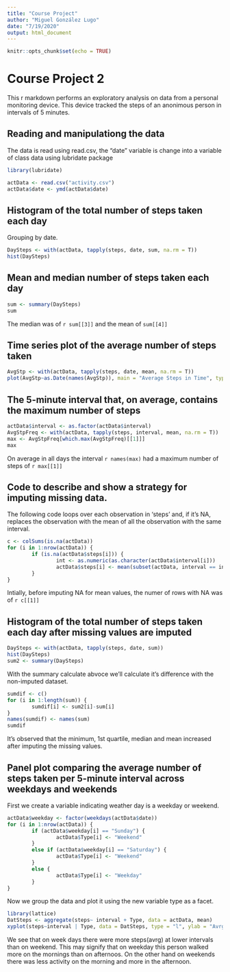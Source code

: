 ```yaml
---
title: "Course Project"
author: "Miguel González Lugo"
date: "7/19/2020"
output: html_document
---
```


```r
knitr::opts_chunk$set(echo = TRUE)
```

# Course Project 2
This r markdown performs an exploratory analysis on data from a personal monitoring device. This device tracked the steps of an anonimous person in intervals of 5 minutes. 

## Reading and manipulationg the data

The data is read using read.csv, the "date" variable is change into a variable of class data using lubridate package
```r
library(lubridate)
```


```r
actData <- read.csv("activity.csv")
actData$date <- ymd(actData$date)
```

## Histogram of the total number of steps taken each day

Grouping by date.
```r
DaySteps <- with(actData, tapply(steps, date, sum, na.rm = T))
hist(DaySteps)
```

## Mean and median number of steps taken each day

```r
sum <- summary(DaySteps)
sum
```
The median was of `r sum[[3]]` and the mean of `sum[[4]]`


## Time series plot of the average number of steps taken

```r
AvgStp <- with(actData, tapply(steps, date, mean, na.rm = T))
plot(AvgStp~as.Date(names(AvgStp)), main = "Average Steps in Time", type = "l", ylab = "Avg Steps", xlab = "")
```

## The 5-minute interval that, on average, contains the maximum number of steps

```r
actData$interval <- as.factor(actData$interval)
AvgStpFreq <- with(actData, tapply(steps, interval, mean, na.rm = T))
max <- AvgStpFreq[which.max(AvgStpFreq)[[1]]]
max
```
On average in all days the interval `r names(max)` had a maximum number of steps of `r max[[1]]`

## Code to describe and show a strategy for imputing missing data.

The following code loops over each observation in 'steps' and, if it's NA, replaces the observation with the mean of all the observation with the same interval.
```r
c <- colSums(is.na(actData))
for (i in 1:nrow(actData)) {
        if (is.na(actData$steps[i])) {
                int <- as.numeric(as.character(actData$interval[i]))
                actData$steps[i] <- mean(subset(actData, interval == int)$steps, na.rm = T)
        }
}
```
Intially, before imputing NA for mean values, the numer of rows with NA was of `r c[[1]]`

## Histogram of the total number of steps taken each day after missing values are imputed

```r
DaySteps <- with(actData, tapply(steps, date, sum))
hist(DaySteps)
sum2 <- summary(DaySteps)
```
With the summary calculate abvoce we'll calculate it's difference with the non-imputed dataset.
```r
sumdif <- c()
for (i in 1:length(sum)) {
        sumdif[i] <- sum2[i]-sum[i]
}
names(sumdif) <- names(sum)
sumdif
```
It's observed that the minimum, 1st quartile, median and mean increased after imputing the missing values. 

## Panel plot comparing the average number of steps taken per 5-minute interval across weekdays and weekends

First we  create a variable indicating weather day is a weekday or weekend. 
```r
actData$weekday <- factor(weekdays(actData$date))
for (i in 1:nrow(actData)) {
        if (actData$weekday[i] == "Sunday") {
                actData$Type[i] <- "Weekend"
        }
        else if (actData$weekday[i] == "Saturday") {
                actData$Type[i] <- "Weekend"
        }
        else {
                actData$Type[i] <- "Weekday"
        }
}
```
Now we group the data and plot it using the new variable type as a facet. 
```r
library(lattice)
DatSteps <- aggregate(steps~ interval + Type, data = actData, mean)
xyplot(steps~interval | Type, data = DatSteps, type = "l", ylab = "Avrg Steps", xlab = "Interval", scales = list(x = list(cex = 0)))
```
We see that on week days there were more steps(avrg) at lower intervals than on weekend. This may signify that on weekday this person walked more on the mornings than on afternoos. On the other hand on weekends there was less activity on the morning and more in the afternoon. 

